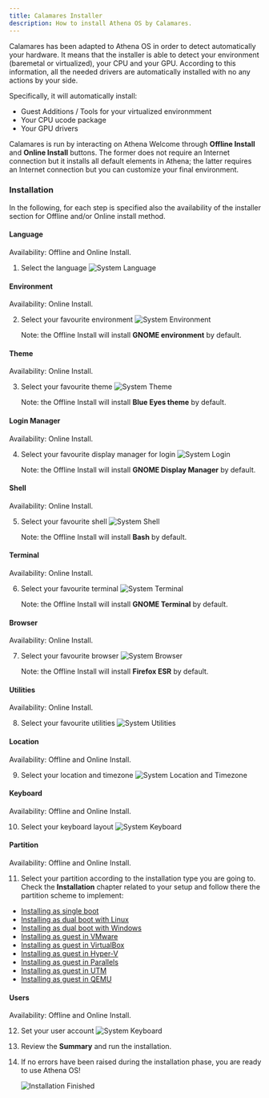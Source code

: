 ```yaml
---
title: Calamares Installer
description: How to install Athena OS by Calamares.
---
```


Calamares has been adapted to Athena OS in order to detect automatically your hardware. It means that the installer is able to detect your environment (baremetal or virtualized), your CPU and your GPU. According to this information, all the needed drivers are automatically installed with no any actions by your side.

Specifically, it will automatically install:
* Guest Additions / Tools for your virtualized environmment
* Your CPU ucode package
* Your GPU drivers

Calamares is run by interacting on Athena Welcome through **Offline Install** and **Online Install** buttons. The former does not require an Internet connection but it installs all default elements in Athena; the latter requires an Internet connection but you can customize your final environment.

### Installation

In the following, for each step is specified also the availability of the installer section for Offline and/or Online install method.

#### Language
Availability: Offline and Online Install.

1. Select the language
   ![System Language](@assets/calamares-welcome-offline.png)

#### Environment
Availability: Online Install.

2. Select your favourite environment
   ![System Environment](@assets/calamares-environment.png)

   Note: the Offline Install will install **GNOME environment** by default.

#### Theme
Availability: Online Install.

3. Select your favourite theme
   ![System Theme](@assets/calamares-theme.png)

   Note: the Offline Install will install **Blue Eyes theme** by default.

#### Login Manager
Availability: Online Install.

4. Select your favourite display manager for login
   ![System Login](@assets/calamares-login.png)

   Note: the Offline Install will install **GNOME Display Manager** by default.

#### Shell
Availability: Online Install.

5. Select your favourite shell
   ![System Shell](@assets/calamares-shell.png)

   Note: the Offline Install will install **Bash** by default.

#### Terminal
Availability: Online Install.

6. Select your favourite terminal
   ![System Terminal](@assets/calamares-terminal.png)

   Note: the Offline Install will install **GNOME Terminal** by default.

#### Browser
Availability: Online Install.

7. Select your favourite browser
   ![System Browser](@assets/calamares-browser.png)

   Note: the Offline Install will install **Firefox ESR** by default.

#### Utilities
Availability: Online Install.

8. Select your favourite utilities
   ![System Utilities](@assets/calamares-utilities.png)

#### Location
Availability: Offline and Online Install.

9. Select your location and timezone
   ![System Location and Timezone](@assets/calamares-location.png)

#### Keyboard
Availability: Offline and Online Install.

10. Select your keyboard layout
   ![System Keyboard](@assets/calamares-keyboard.png)

#### Partition
Availability: Offline and Online Install.

11. Select your partition according to the installation type you are going to. Check the **Installation** chapter related to your setup and follow there the partition scheme to implement:
* [Installing as single boot](/en/installation/install-single-boot/)
* [Installing as dual boot with Linux](/en/installation/install-dual-linux/)
* [Installing as dual boot with Windows](/en/installation/install-dual-windows/)
* [Installing as guest in VMware](/en/installation/install-guest-vmware/)
* [Installing as guest in VirtualBox](/en/installation/install-guest-virtualbox/)
* [Installing as guest in Hyper-V](/en/installation/install-guest-hyperv/)
* [Installing as guest in Parallels](/en/installation/install-guest-parallels/)
* [Installing as guest in UTM](/en/installation/install-guest-utm/)
* [Installing as guest in QEMU](/en/installation/install-guest-qemu/)

#### Users
Availability: Offline and Online Install.

12. Set your user account
   ![System Keyboard](@assets/calamares-users.png)

13. Review the **Summary** and run the installation.

14. If no errors have been raised during the installation phase, you are ready to use Athena OS!

    ![Installation Finished](@assets/calamares-finish.png)